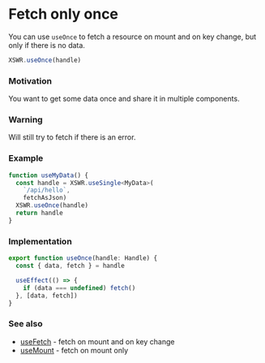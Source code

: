 # Fetch only once

You can use `useOnce` to fetch a resource on mount and on key change, but only if there is no data.

```typescript
XSWR.useOnce(handle) 
```

### Motivation

You want to get some data once and share it in multiple components.

### Warning

Will still try to fetch if there is an error.

### Example

```typescript
function useMyData() {
  const handle = XSWR.useSingle<MyData>(
    `/api/hello`, 
    fetchAsJson)
  XSWR.useOnce(handle)
  return handle
}
```

### Implementation

```typescript
export function useOnce(handle: Handle) {
  const { data, fetch } = handle

  useEffect(() => {
    if (data === undefined) fetch()
  }, [data, fetch])
}
```

### See also

- [useFetch](/features/use-fetch) - fetch on mount and on key change
- [useMount](/features/use-mount) - fetch on mount only
